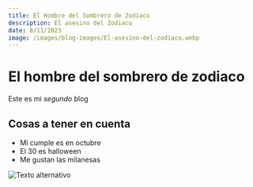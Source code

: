 ```yaml
---
title: El Hombre del Sombrero de Zodiaco
description: El asesino del Zodiaco
date: 8/11/2023
image: /images/blog-images/El-asesino-del-zodiaco.webp
---
```


# El hombre del sombrero de zodiaco

Este es mi _segundo_ blog

## Cosas a tener en cuenta

- Mi cumple es en octubre
- El 30 es halloween
- Me gustan las milanesas

![Texto alternativo](/next.svg)